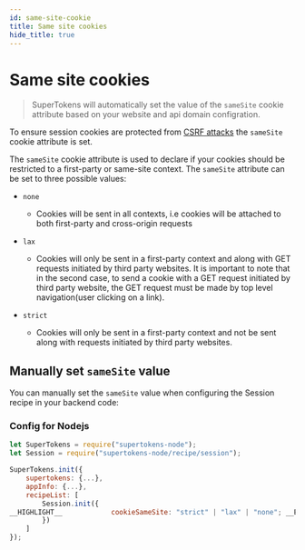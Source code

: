 ```yaml
---
id: same-site-cookie
title: Same site cookies
hide_title: true
---
```


<!-- COPY DOCS -->
<!-- ./session/common-customizations/sessions/same-site-cookie.md -->

# Same site cookies

> SuperTokens will automatically set the value of the ``sameSite`` cookie attribute based on your website and api domain configration.

To ensure session cookies are protected from [CSRF attacks](./anti-csrf.md#csrf-attack) the ``sameSite`` cookie attribute is set.

The ``sameSite`` cookie attribute is used to declare if your cookies should be restricted to a first-party or same-site context.
The ``sameSite`` attribute can be set to three possible values:
- ``none``
  - Cookies will be sent in all contexts, i.e cookies will be attached to both first-party and cross-origin requests

- ``lax``
  - Cookies will only be sent in a first-party context and along with GET requests initiated by third party websites. It is important to note that in the second case, to send a cookie with a GET request initiated by third party website, the GET request must be made by top level navigation(user clicking on a link).
  
- ``strict``
  - Cookies will only be sent in a first-party context and not be sent along with requests initiated by third party websites.

## Manually set ``sameSite`` value
You can manually set the ``sameSite`` value when configuring the Session recipe in your backend code:

### Config for Nodejs
<!--DOCUSAURUS_CODE_TABS-->
<!--NodeJS-->
```js
let SuperTokens = require("supertokens-node");
let Session = require("supertokens-node/recipe/session");

SuperTokens.init({
    supertokens: {...},
    appInfo: {...},
    recipeList: [
        Session.init({
__HIGHLIGHT__            cookieSameSite: "strict" | "lax" | "none"; __END_HIGHLIGHT__
        })
    ]
});
```
<!--END_DOCUSAURUS_CODE_TABS-->
